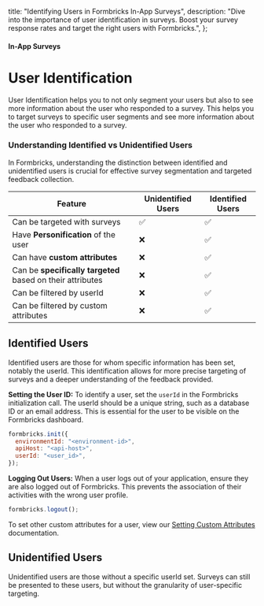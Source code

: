   title: "Identifying Users in Formbricks In-App Surveys",
  description:
    "Dive into the importance of user identification in surveys. Boost your survey response rates and target the right users with Formbricks.",
};

#### In-App Surveys

# User Identification

User Identification helps you to not only segment your users but also to see more information about the user who responded to a survey. This helps you to target surveys to specific user segments and see more information about the user who responded to a survey.

### Understanding Identified vs Unidentified Users

In Formbricks, understanding the distinction between identified and unidentified users is crucial for effective survey segmentation and targeted feedback collection.

| Feature                                                    | Unidentified Users | Identified Users |
| ---------------------------------------------------------- | ---------------- | ------------------ |
| Can be targeted with surveys                               | ✅               | ✅                 |
| Have **Personification** of the user                       | ❌               | ✅                 |
| Can have **custom attributes**                             | ❌               | ✅                 |
| Can be **specifically targeted** based on their attributes | ❌               | ✅                 |
| Can be filtered by userId                                  | ❌               | ✅                 |
| Can be filtered by custom attributes                       | ❌               | ✅                 |


## Identified Users
Identified users are those for whom specific information has been set, notably the userId. This identification allows for more precise targeting of surveys and a deeper understanding of the feedback provided.

**Setting the User ID:**
To identify a user, set the `userId` in the Formbricks initialization call. The userId should be a unique string, such as a database ID or an email address. This is essential for the user to be visible on the Formbricks dashboard.

<Col>
<CodeGroup title="Setting User ID">

```javascript
formbricks.init({
  environmentId: "<environment-id>",
  apiHost: "<api-host>",
  userId: "<user_id>",
});
```

</CodeGroup>
</Col>

**Logging Out Users:**
When a user logs out of your application, ensure they are also logged out of Formbricks. This prevents the association of their activities with the wrong user profile.

<Col>
<CodeGroup title="Logging out User">

```javascript
formbricks.logout();
```

</CodeGroup>
</Col>

<Note>
    To set other custom attributes for a user, view our <a href="/docs/in-app-surveys/attributes#setting-custom-user-attributes">Setting Custom Attributes</a> documentation.
</Note>

## Unidentified Users
Unidentified users are those without a specific userId set. Surveys can still be presented to these users, but without the granularity of user-specific targeting.


